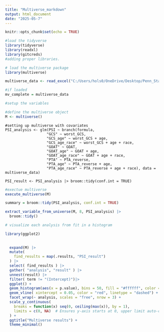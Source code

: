 ```yaml
---
title: "Multiverse_markdown"
output: html_document
date: "2025-05-7"
---
```


```r
knitr::opts_chunk$set(echo = TRUE)
```

```r
#load the tidyverse
library(tidyverse)
library(readxl)
library(gitcreds)
#adding proper libraries. 

# load the multiverse package
library(multiverse)

multiverse_data <- read_excel("C:/Users/hols0/OneDrive/Desktop/Penn_State/Frank_Lab_Things/multiverse/mv_complete.xlsx")

#if loaded 
mv_complete = multiverse_data


```


```r

#setup the variables


```

```r

#define the multiverse object
M <- multiverse()
```


```multiverse

#setting up multiverse with covariates
PSI_analysis <- glm(PSI ~ branch(formula,
                   "GCS" ~ worst_GCS,
                   "GCS_age" ~ worst_GCS + age,
                   "GCS_age_race" ~ worst_GCS + age + race,
                   "GOAT" ~ GOAT,
                   "GOAT_age" ~ GOAT + age,
                   "GOAT_age_race" ~ GOAT + age + race,
                   "PTA" ~ PTA_reverse,
                   "PTA_age" ~ PTA_reverse + age,
                   "PTA_age_race" ~ PTA_reverse + age + race), data = multiverse_data)

PSI_result <- PSI_analysis |> broom::tidy(conf.int = TRUE)

```

```r

#exectue multiverse
execute_multiverse(M)

summary = broom::tidy(PSI_analysis, conf.int = TRUE)

extract_variable_from_universe(M, 8, PSI_analysis) |> 
  broom::tidy()

# visualize each analysis from fit in a histogram

library(ggplot2)
  
  
  expand(M) |>
  mutate( 
    find_results = map(.results, "PSI_result")
  ) |>
  select( find_results ) |>
  gather( "analysis", "result" ) |>
  unnest(result) |>
  filter( term != "(Intercept)")|>
  ggplot() +
  geom_histogram(aes(x = p.value), bins = 50, fill = "#ffffff", color = "#333333") +
  geom_vline( xintercept = 0.05, color = "red", linetype = "dashed") +
  facet_wrap(~ analysis, scales = "free", nrow = 3) +
  scale_y_continuous(
    breaks = function(x) seq(0, ceiling(max(x)), by = 1),
    limits = c(0, NA)  # Ensures y-axis starts at 0, upper limit auto-calculated
  ) +
  ggtitle("Multiverse results") +
  theme_minimal()

```
